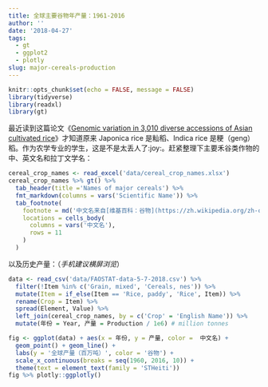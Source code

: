 ```yaml
---
title: 全球主要谷物年产量：1961-2016
author: ''
date: '2018-04-27'
tags:
  - gt
  - ggplot2
  - plotly
slug: major-cereals-production
---
```


```r
knitr::opts_chunk$set(echo = FALSE, message = FALSE)
library(tidyverse)
library(readxl)
library(gt)
```

最近读到这篇论文《[Genomic variation in 3,010 diverse accessions of Asian cultivated rice](https://doi.org/10.1038/s41586-018-0063-9)》才知道原来 Japonica rice 是籼稻、Indica rice 是粳（geng）稻。作为农学专业的学生，这是不是太丢人了:joy:。赶紧整理下主要禾谷类作物的中、英文名和拉丁文学名：

```r
cereal_crop_names <- read_excel('data/cereal_crop_names.xlsx')
cereal_crop_names %>% gt() %>% 
  tab_header(title ='Names of major cereals') %>% 
  fmt_markdown(columns = vars('Scientific Name')) %>% 
  tab_footnote(
    footnote = md('中文名来自[维基百科：谷物](https://zh.wikipedia.org/zh-cn/%E8%B0%B7%E7%89%A9)'),
    locations = cells_body(
      columns = vars('中文名'),
      rows = 11
    )
  )
```

以及历史产量：（_手机建议横屏浏览_）

```r
data <- read_csv('data/FAOSTAT-data-5-7-2018.csv') %>%
  filter(!Item %in% c('Grain, mixed', 'Cereals, nes')) %>%
  mutate(Item = if_else(Item == 'Rice, paddy', 'Rice', Item)) %>%
  rename(Crop = Item) %>%
  spread(Element, Value) %>%
  left_join(cereal_crop_names, by = c('Crop' = 'English Name')) %>% 
  mutate(年份 = Year, 产量 = Production / 1e6) # million tonnes

fig <- ggplot(data) + aes(x = 年份, y = 产量, color =  中文名) +
  geom_point() + geom_line() +
  labs(y = '全球产量（百万吨）', color = '谷物') +
  scale_x_continuous(breaks = seq(1960, 2016, 10)) +
  theme(text = element_text(family = 'STHeiti'))
fig %>% plotly::ggplotly()
```
